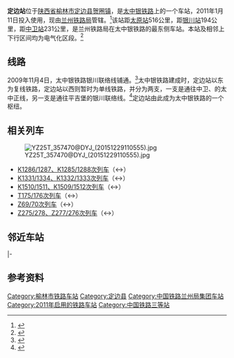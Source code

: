{{Infobox China railway station
|车站名称= 定边站
|图片 = Dingbian Railway Station (20151229110729).jpg
|图片介绍 = 定边站的站房，位于股道北侧
|其他名称= 
|车站拼音= Dìngbiān Zhàn
|英文名称= Dingbian Railway Station
|车站代码= 65054
|电报码= DYJ
|拼音码= DBI
|车站类型= 
|技术性质= 中间站、局界站
|业务性质= 客、货运站
|始建时间= 2009年
|开通运营= 2011年1月11日
|车站位置= [[陕西省|陕西省]][[榆林市|榆林市]][[定边县|定边县]][[贺圈镇|贺圈镇]]
|坐标= {{coord|37|33|41.48|N|107|34|37.91|E|display=inline,title}}
|归属= [[兰州铁路局|兰州铁路局]]
|线路= [[太中银铁路|太中银铁路]]
|车站等级= 三等站
|使用状态= 使用中
|股道数目= 12
|正线= 
|到发线= 
|其它线= 
|月台数目= 2
|侧式站台= 
|岛式站台= 
|站台面= 
|网站= 
}}
'''定边站'''位于[[陕西省|陕西省]][[榆林市|榆林市]][[定边县|定边县]][[贺圈镇|贺圈镇]]，是[[太中银铁路|太中银铁路]]上的一个车站，2011年1月11日投入使用，现由[[兰州铁路局|兰州铁路局]]管辖。<ref>{{cite news|url=http://www.sxdaily.com.cn/n/2014/0624/c266-5456894.html|title=定边至西安旅客列车7月1日开通|publisher=[[陕西日报|陕西日报]]|date=2014-06-24|accessdate=2015-02-22|archive-url=https://web.archive.org/web/20150221195154/http://www.sxdaily.com.cn/n/2014/0624/c266-5456894.html|archive-date=2015-02-21|dead-url=yes}}</ref>该站距[[太原站_(中國大陸)|太原站]]516公里，距[[银川站|银川站]]194公里，距[[中卫站|中卫站]]231公里，是兰州铁路局在太中银铁路的最东侧车站。本站及相邻上下行区间均为电气化区段。<ref>{{cite news|url=http://www.hxsbs.com/html/2014-03/07/content_78370.htm|title=加快铁路建设推动宁夏经济发展|publisher=华兴时报|date=2014-03-07|accessdate=2015-02-22|archive-date=2015-02-21|archive-url=https://web.archive.org/web/20150221195216/http://www.hxsbs.com/html/2014-03/07/content_78370.htm|dead-url=yes}}</ref>

==线路==
2009年11月4日，太中银铁路银川联络线铺通。<ref>{{cite news|url=http://www.peoplerail.com/rail/show-478-79911-1.html|title=太中银铁路铺架施工纪实|publisher=[[人民铁道|人民铁道]]|date=2010-09-06|accessdate=2015-02-22|archive-date=2015-02-21|archive-url=https://web.archive.org/web/20150221194821/http://www.peoplerail.com/rail/show-478-79911-1.html|dead-url=no}}</ref>太中银铁路建成时，定边站以东为复线铁路，定边站以西则暂时为单线铁路，并分为两支，一支是通往中卫、{{站|迎水桥}}的太中正线，另一支是通往平吉堡的银川联络线。<ref>{{cite news|url=http://www.nxnews.cn/zhuanti/tjzt/xbdkf/dxxdt/201011/t20101102_918200.htm|title=太中银铁路的宁夏作为(上)|publisher=宁夏新闻网|date=2010-11-02|accessdate=2015-02-22|archive-url=https://web.archive.org/web/20150221192233/http://www.nxnews.cn/zhuanti/tjzt/xbdkf/dxxdt/201011/t20101102_918200.htm|archive-date=2015-02-21|dead-url=yes}}</ref>定边站由此成为太中银铁路的一个枢纽。

==相关列车==
[[File:YZ25T_357470@DYJ_(20151229110555).jpg|thumb]]
*[[K1286/1287、K1285/1288次列车|K1286/1287、K1285/1288次列车]]（{{站|青岛}}↔{{站|银川}}）
*[[K1331/1334、K1332/1333次列车|K1331/1334、K1332/1333次列车]]（{{站|上海}}↔{{站|银川}}）
*[[K1510/1511、K1509/1512次列车|K1510/1511、K1509/1512次列车]]（{{站|西安}}↔{{站|银川}}）
*[[T175/176次列车|T175/176次列车]]（{{站|北京西}}↔{{站|西宁}}）
*[[Z69/70次列车|Z69/70次列车]]（{{站|北京西}}↔{{站|乌鲁木齐南}}）
*[[Z275/278、Z277/276次列车|Z275/278、Z277/276次列车]]（{{站|北京西}}↔{{站|银川}}）

==邻近车站==
{{Start rail box|[[中国铁路|中国铁路]]}} 
{{s-inop|[[安边镇站|安边镇站]]|[[太原站_(中國大陸)|太原]]方向|rows=2}}
{{s-line|[[太中银铁路|太中银铁路]]<br />← 22km 定边站 10km →|rows=2}}
{{s-inop|[[耿儿庄站|耿儿庄站]]|[[中卫站|中卫]]方向}}
|-
{{s-inop|[[王儿庄站|王儿庄站]]|[[银川站|银川]]方向}}
{{End box}}

==参考资料==
{{reflist}}
{{Commonscat|Dingbian Railway Station}}
{{太中银铁路}}
[[Category:榆林市铁路车站|Category:榆林市铁路车站]]
[[Category:定边县|Category:定边县]]
[[Category:中国铁路兰州局集团车站|Category:中国铁路兰州局集团车站]]
[[Category:2011年启用的铁路车站|Category:2011年启用的铁路车站]]
[[Category:中国铁路三等站|Category:中国铁路三等站]]